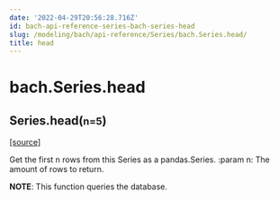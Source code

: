 ```yaml
---
date: '2022-04-29T20:56:28.716Z'
id: bach-api-reference-series-bach-series-head
slug: /modeling/bach/api-reference/Series/bach.Series.head/
title: head
---
```


# bach.Series.head

<div class="method">

<h2 class="signature-class"><span class="additional-name">Series.</span><span class="name">head(</span><small class="parameter-list"><span class="parameter" id="n">n=5</span></small>)</h2>


&#8203;<span class="view-source">[[source]](https://github.com/objectiv/objectiv-analytics/blob/main/bach/bach/series/series.py)</span>

<div class="content">

Get the first n rows from this Series as a pandas.Series.
:param n: The amount of rows to return.

**NOTE**: This function queries the database.


</div>

</div>

